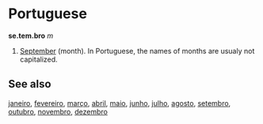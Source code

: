 =Portuguese=

'''se.tem.bro''' ''m''

#[[September]] (month). In Portuguese, the names of months are usualy not capitalized.

==See also==
[[janeiro]], [[fevereiro]], [[março]], [[abril]], [[maio]], [[junho]], [[julho]], [[agosto]], [[setembro]], [[outubro]], [[novembro]], [[dezembro]]